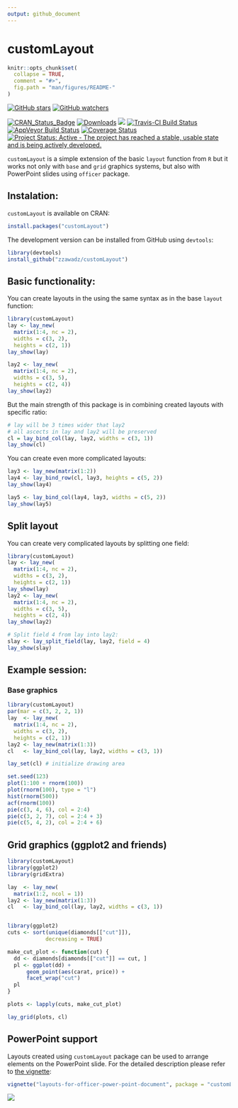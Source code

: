 ```yaml
---
output: github_document
---
```


customLayout
========================================================

<!-- README.md is generated from README.Rmd. Please edit that file -->

```r
knitr::opts_chunk$set(
  collapse = TRUE,
  comment = "#>",
  fig.path = "man/figures/README-"
)
```

[![GitHub stars](https://img.shields.io/github/stars/zzawadz/customLayout.svg?style=social&label=Stars)](https://github.com/zzawadz/customLayout/stargazers)
[![GitHub watchers](https://img.shields.io/github/watchers/zzawadz/customLayout.svg?style=social&label=Watch)](https://github.com/zzawadz/customLayout)

[![CRAN_Status_Badge](https://www.r-pkg.org/badges/version/customLayout)](https://cran.r-project.org/package=customLayout)
[![Downloads](https://cranlogs.r-pkg.org/badges/customLayout)](https://CRAN.R-project.org/package=customLayout)
[![](https://cranlogs.r-pkg.org/badges/grand-total/customLayout)](https://CRAN.R-project.org/package=customLayout)
[![Travis-CI Build Status](https://travis-ci.org/zzawadz/customLayout.svg?branch=master)](https://travis-ci.org/zzawadz/customLayout)
[![AppVeyor Build Status](https://ci.appveyor.com/api/projects/status/github/zzawadz/customLayout?branch=master&svg=true)](https://ci.appveyor.com/project/zzawadz/customLayout)
[![Coverage Status](https://img.shields.io/codecov/c/github/zzawadz/customLayout/master.svg)](https://codecov.io/github/zzawadz/customLayout?branch=master)
[![Project Status: Active - The project has reached a stable, usable state and is being actively developed.](https://www.repostatus.org/badges/latest/active.svg)](https://www.repostatus.org/#active)

`customLayout` is a simple extension of the basic `layout` function from `R` but it works not only with `base` and `grid` graphics systems, but also with PowerPoint slides using `officer` package.

## Instalation:

`customLayout` is available on CRAN:

```r
install.packages("customLayout")
```

The development version can be installed from GitHub using `devtools`:

```r
library(devtools)
install_github("zzawadz/customLayout")
```


## Basic functionality:

You can create layouts in the using the same syntax as in the base `layout` function:

```r
library(customLayout)
lay <- lay_new(
  matrix(1:4, nc = 2),
  widths = c(3, 2),
  heights = c(2, 1))
lay_show(lay)

lay2 <- lay_new(
  matrix(1:4, nc = 2),
  widths = c(3, 5),
  heights = c(2, 4))
lay_show(lay2)
```

But the main strength of this package is in combining created layouts with specific ratio:

```r
# lay will be 3 times wider that lay2
# all ascects in lay and lay2 will be preserved
cl = lay_bind_col(lay, lay2, widths = c(3, 1))
lay_show(cl)
```

You can create even more complicated layouts:

```r
lay3 <- lay_new(matrix(1:2))
lay4 <- lay_bind_row(cl, lay3, heights = c(5, 2))
lay_show(lay4)

lay5 <- lay_bind_col(lay4, lay3, widths = c(5, 2))
lay_show(lay5)
```


## Split layout

You can create very complicated layouts by splitting one field:

```r
library(customLayout)
lay <- lay_new(
  matrix(1:4, nc = 2),
  widths = c(3, 2),
  heights = c(2, 1))
lay_show(lay)
lay2 <- lay_new(
  matrix(1:4, nc = 2),
  widths = c(3, 5),
  heights = c(2, 4))
lay_show(lay2)

# Split field 4 from lay into lay2:
slay <- lay_split_field(lay, lay2, field = 4)
lay_show(slay)
```


## Example session:

### Base graphics

```r
library(customLayout)
par(mar = c(3, 2, 2, 1))
lay  <- lay_new(
  matrix(1:4, nc = 2),
  widths = c(3, 2),
  heights = c(2, 1))
lay2 <- lay_new(matrix(1:3))
cl   <- lay_bind_col(lay, lay2, widths = c(3, 1))

lay_set(cl) # initialize drawing area

set.seed(123)
plot(1:100 + rnorm(100))
plot(rnorm(100), type = "l")
hist(rnorm(500))
acf(rnorm(100))
pie(c(3, 4, 6), col = 2:4)
pie(c(3, 2, 7), col = 2:4 + 3)
pie(c(5, 4, 2), col = 2:4 + 6)
```

## Grid graphics (ggplot2 and friends)

```r
library(customLayout)
library(ggplot2)
library(gridExtra)

lay  <- lay_new(
  matrix(1:2, ncol = 1))
lay2 <- lay_new(matrix(1:3))
cl   <- lay_bind_col(lay, lay2, widths = c(3, 1))


library(ggplot2)
cuts <- sort(unique(diamonds[["cut"]]),
            decreasing = TRUE)

make_cut_plot <- function(cut) {
  dd <- diamonds[diamonds[["cut"]] == cut, ]
  pl <- ggplot(dd) +
      geom_point(aes(carat, price)) +
      facet_wrap("cut")
  pl
}

plots <- lapply(cuts, make_cut_plot)

lay_grid(plots, cl)
```


## PowerPoint support

Layouts created using `customLayout` package can be used to arrange elements on the PowerPoint slide. For the detailed description please refer to [the vignette](https://www.customlayout.zstat.pl/articles/layouts-for-officer-power-point-document.html):

```r
vignette("layouts-for-officer-power-point-document", package = "customLayout")
```

![](man/figures/officer-text.png)<!-- -->
